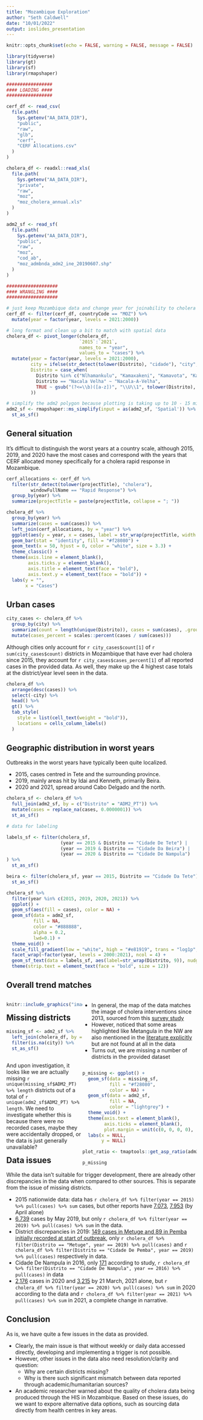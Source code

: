 ```yaml
---
title: "Mozambique Exploration"
author: "Seth Caldwell"
date: "10/01/2022"
output: ioslides_presentation
---
```


```r
knitr::opts_chunk$set(echo = FALSE, warning = FALSE, message = FALSE)

library(tidyverse)
library(gt)
library(sf)
library(rmapshaper)

#################
#### LOADING ####
#################

cerf_df <- read_csv(
  file.path(
    Sys.getenv("AA_DATA_DIR"),
    "public",
    "raw",
    "glb",
    "cerf",
    "CERF Allocations.csv"
  )
)

cholera_df <- readxl::read_xls(
  file.path(
    Sys.getenv("AA_DATA_DIR"),
    "private",
    "raw",
    "moz",
    "moz_cholera_annual.xls"
  )
)

adm2_sf <- read_sf(
  file.path(
    Sys.getenv("AA_DATA_DIR"),
    "public",
    "raw",
    "moz",
    "cod_ab",
    "moz_admbnda_adm2_ine_20190607.shp"
  )
)

###################
#### WRANGLING ####
###################

# just keep Mozambique data and change year for joinability to cholera data
cerf_df <- filter(cerf_df, countryCode == "MOZ") %>%
  mutate(year = factor(year, levels = 2021:2000))

# long format and clean up a bit to match with spatial data
cholera_df <- pivot_longer(cholera_df,
                           `2015`:`2021`,
                           names_to = "year",
                           values_to = "cases") %>%
  mutate(year = factor(year, levels = 2021:2000),
         city = ifelse(str_detect(tolower(Distrito), "cidade"), "city", "not_city"),
         Distrito = case_when(
           Distrito %in% c("Nlhamankulu", "Kamaxakeni", "Kamavota", "Kamubukwana", "Matola") ~ "Cidade De Maputo",
           Distrito == "Nacala Velha" ~ "Nacala-A-Velha",
           TRUE ~ gsub("(?<=\\b)([a-z])", "\\U\\1", tolower(Distrito), perl=TRUE)
         ))

# simplify the adm2 polygon because plotting is taking up to 10 - 15 minutes
adm2_sf <- rmapshaper::ms_simplify(input = as(adm2_sf, 'Spatial')) %>%
  st_as_sf()

```

## General situation

It's difficult to distinguish the worst years at a country scale, although 2015, 2019, and 2020 have the most cases and correspond with the years that CERF allocated money specifically for a cholera rapid response in Mozambique.

```r
cerf_allocations <- cerf_df %>%
  filter(str_detect(tolower(projectTitle), "cholera"),
         windowFullName == "Rapid Response") %>%
  group_by(year) %>%
  summarize(projectTitle = paste(projectTitle, collapse = "; "))

cholera_df %>%
  group_by(year) %>%
  summarize(cases = sum(cases)) %>%
  left_join(cerf_allocations, by = "year") %>%
  ggplot(aes(y = year, x = cases, label = str_wrap(projectTitle, width = 100))) + 
  geom_bar(stat = "identity", fill = "#f28080") +
  geom_text(x = 50, hjust = 0, color = "white", size = 3.3) +
  theme_classic() +
  theme(axis.line = element_blank(),
        axis.ticks.y = element_blank(),
        axis.title = element_text(face = "bold"),
        axis.text.y = element_text(face = "bold")) +
  labs(y = "",
       x = "Cases")
```

## Urban cases

```r
city_cases <- cholera_df %>%
  group_by(city) %>%
  summarize(count = length(unique(Distrito)), cases = sum(cases), .groups = "drop") %>%
  mutate(cases_percent = scales::percent(cases / sum(cases)))
```

Although cities only account for `r city_cases$count[1]` of `r sum(city_cases$count)` districts in Mozambique that have ever had cholera since 2015, they account for `r city_cases$cases_percent[1]` of all reported cases in the provided data. As well, they make up the 4 highest case totals at the district/year level seen in the data.

```r
cholera_df %>%
  arrange(desc(cases)) %>%
  select(-city) %>%
  head() %>%
  gt() %>%
  tab_style(
    style = list(cell_text(weight = "bold")),
    locations = cells_column_labels()
  )
```


## Geographic distribution in worst years {#geomap}
<style> 
  #geomap > p { 
    margin-top: -50px; 
  } 
</style>

Outbreaks in the worst years have typically been quite localized.

- 2015, cases centred in Tete and the surrounding province. 
- 2019, mainly areas hit by Idai and Kenneth, primarily Beira.
- 2020 and 2021, spread around Cabo Delgado and the north.

```r
cholera_sf <- cholera_df %>%
  full_join(adm2_sf, by = c("Distrito" = "ADM2_PT")) %>%
  mutate(cases = replace_na(cases, 0.0000001)) %>%
  st_as_sf()

# data for labeling

labels_sf <- filter(cholera_sf,
                    (year == 2015 & Distrito == "Cidade De Tete") |
                    (year == 2019 & Distrito == "Cidade Da Beira") |
                    (year == 2020 & Distrito == "Cidade De Nampula")
) %>%
  st_as_sf()

beira <- filter(cholera_sf, year == 2015, Distrito == "Cidade Da Tete") %>%
  st_as_sf()

cholera_sf %>%
  filter(year %in% c(2015, 2019, 2020, 2021)) %>%
  ggplot() +
  geom_sf(aes(fill = cases), color = NA) +
  geom_sf(data = adm2_sf,
          fill = NA,
          color = "#888888",
          alpha = 0.2,
          lwd=0.1) +
  theme_void() +
  scale_fill_gradient(low = "white", high = "#e81919", trans = "log1p", breaks = c(0, 1000, 4000)) +
  facet_wrap(~factor(year, levels = 2000:2021), ncol = 4) +
  geom_sf_text(data = labels_sf, aes(label=str_wrap(Distrito, 9)), nudge_y = 1, nudge_x = -1, size = 3) +
  theme(strip.text = element_text(face = "bold", size = 12))
```

## Overall trend matches

<div style="float: left; width: 40%">
```r
knitr::include_graphics("images/hotspots.png")
```
</div>

<div style="float: right; width: 60%">
- In general, the map of the data matches the image of cholera interventions since 2013, sourced from this [survey study](https://www.intechopen.com/chapters/68460)
- However, noticed that some areas highlighted like Metangula in the NW are also mentioned in the [literature explicitly](https://www.intechopen.com/chapters/68460) but are not found at all in the data
- Turns out, we are missing a number of districts in the provided dataset
</div>

## Missing districts

```r
missing_sf <- adm2_sf %>%
  left_join(cholera_df, by = c("ADM2_PT" = "Distrito")) %>%
  filter(is.na(city)) %>%
  st_as_sf()
```

<div style="float: left; width: 40%">
And upon investigation, it looks like we are actually missing `r unique(missing_sf$ADM2_PT) %>% length` districts out of a total of `r unique(adm2_sf$ADM2_PT) %>% length`. We need to investigate whether this is because there were no recorded cases, maybe they were accidentally dropped, or the data is just generally unavailable?
</div>

<div style="float: right; width: 60%">
```r
p_missing <- ggplot() +
  geom_sf(data = missing_sf,
          fill = "#f28080",
          color = NA) +
  geom_sf(data = adm2_sf,
          fill = NA,
          color = "lightgrey") +
  theme_void() +
  theme(axis.text = element_blank(),
        axis.ticks = element_blank(),
        plot.margin = unit(c(0, 0, 0, 0), "in")) +
  labs(x = NULL,
       y = NULL)

plot_ratio <- tmaptools::get_asp_ratio(adm2_sf)
```

```r
p_missing
```
</div>

## Data issues

While the data isn't suitable for trigger development, there are already other discrepancies in the data when compared to other sources. This is separate from the issue of missing districts.

- 2015 nationwide data: data has `r cholera_df %>% filter(year == 2015) %>% pull(cases) %>% sum` cases, but other reports have [7,073](https://www.intechopen.com/chapters/68460), [7,953](https://reliefweb.int/sites/reliefweb.int/files/resources/OCHA_ROSA_Cholera_Map_15April2015_.pdf) (by April alone)
- [6,739](https://reliefweb.int/sites/reliefweb.int/files/resources/OEW21-2026052019.pdf) cases by May 2019, but only `r cholera_df %>% filter(year == 2019) %>% pull(cases) %>% sum` in the data.
- District discrepancies in 2019: [149 cases in Metuge and 89 in Pemba initially recorded at start of outbreak](https://www.ncbi.nlm.nih.gov/pmc/articles/PMC6720437/), only `r cholera_df %>% filter(Distrito == "Metuge", year == 2019) %>% pull(cases)` and `r cholera_df %>% filter(Distrito == "Cidade De Pemba", year == 2019) %>% pull(cases)` respectively in data.
- Cidade De Nampula in 2016, only [171](https://scholar.google.com/scholar?hl=en&safe=off&as_q=Dengo-Baloi%20LL,%20Langa%20JP,%20Sem%C3%A1-Baltazar%20C,%20Chicumbe%20S.%20Avalia%C3%A7%C3%A3o%20dos%20eventos%20adversos%20p%C3%B3s%20campanha%20de%20vacina%C3%A7%C3%A3o%20oral%20contra%20c%C3%B3lera%20(EAAI-VOC)%20em%20cinco%20bairros%20da%20cidade%20de%20Nampula,%202016.%20Revista%20Mo%C3%A7ambicana%20de%20Sa%C3%BAde%20P%C3%BAblica.%202018;4:213) according to study, `r cholera_df %>% filter(Distrito == "Cidade De Nampula", year == 2016) %>% pull(cases)` in data
- [2,176](https://www.who.int/health-cluster/news-and-events/news/cholera-response-Mozambique/en/) cases in 2020 and [3,215](https://www.who.int/health-cluster/news-and-events/news/cholera-response-Mozambique/en/) by 21 March, 2021 alone, but `r cholera_df %>% filter(year == 2020) %>% pull(cases) %>% sum` in 2020 according to the data and `r cholera_df %>% filter(year == 2021) %>% pull(cases) %>% sum` in 2021, a complete change in narrative.

## Conclusion

As is, we have quite a few issues in the data as provided.

- Clearly, the main issue is that without weekly or daily data accessed directly, developing and implementing a trigger is not possible.
- However, other issues in the data also need resolution/clarity and question:
  - Why are certain districts missing?
  - Why is there such significant mismatch between data reported through academic/humanitarian sources?
- An academic researcher warned about the quality of cholera data being produced through the HIS in Mozambique. Based on these issues, do we want to expore alternative data options, such as sourcing data directly from health centres in key areas.
